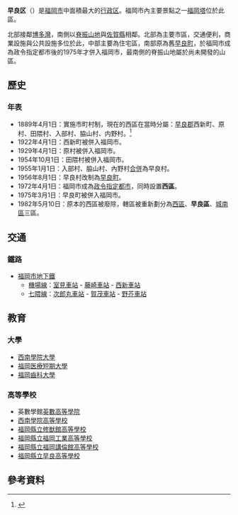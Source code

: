 {{日本區
| 自治體名=早良區
| 圖像=[[File:Fukuoka_Tower_from_south_side.jpg|240px]]
| 圖像說明=[[福岡塔|福岡塔]]
| 區章=
| 日文原名=早良区
| 平假名=さわらく
| 羅馬字拼音=Sawara-ku
| 都道府縣=福岡縣
| 支廳=
| 市=福岡市
| 編號=40136-6
| 面積=95.88
| 邊界未定=
| 人口=215,538
| 統計時間=2014年11月1日
| 自治體=[[福岡市|福岡市]]（[[中央區_(福岡市)|中央区]]、[[南區_(福岡市)|南区]]、[[西區_(福岡市)|西区]]、[[城南區|城南區]]）、[[糸島市|糸島市]]、[[那珂川市|那珂川市]]<br/>'''[[佐賀縣|佐賀縣]]'''：[[佐賀市|佐賀市]]、[[吉野里町|吉野里町]]、[[神埼市|神埼市]]
| 樹=
| 花=
| 其他象徵物=
| 其他象徵=
| 郵遞區號=814-8501
| 所在地=早良区百道二丁目1番1号<br>[[File:Sawara_ward_office.jpg|250px]]
| 電話號碼=92-833-4303
| 外部連結=http://www.city.fukuoka.lg.jp/sawara/
| 經度=
| 緯度=
| 地圖=[[File:Location_of_Sawara_ward_Fukuoka_city_Fukuoka_prefecture_Japan.svg|250px]]
| 註記=人口：[http://www.city.fukuoka.lg.jp/soki/tokeichosa/shisei/toukei/jinkou/jinnkousokuhou.html 福岡市官方網頁]
}}
'''早良区'''（{{jpn|j=早良区|hg=さわらく|rm=Sawara ku|f=y}}）是[[福岡市|福岡市]]中面積最大的[[行政区|行政区]]。福岡市內主要景點之一[[福岡塔|福岡塔]]位於此區。

北部接鄰[[博多灣|博多灣]]，南側以[[脊振山地|脊振山地]]與[[佐賀縣|佐賀縣]]相鄰。北部為主要市區，交通便利，商業設施與公共設施多位於此，中部主要為住宅區，南部原為舊[[早良町|早良町]]，於福岡市成為政令指定都市後的1975年才併入福岡市，最南側的脊振山地屬於尚未開發的山區。

==歷史==
===年表===
* 1889年4月1日：實施市町村制，現在的西區在當時分屬：[[早良郡|早良郡]]西新町、原村、田隈村、入部村、脇山村、内野村。<ref>{{cite book|language=ja |author=福岡市政府 |title=平成２０年度版區政概要 |url=http://www.city.fukuoka.lg.jp/data/open/cnt/3/11418/1/20kuseigaiyou.pdf |date=2008年 |location= |publisher=福岡市政府 |pages=2 |format=PDF |deadurl=yes |archiveurl=https://web.archive.org/web/20090704073522/http://www.city.fukuoka.lg.jp/data/open/cnt/3/11418/1/20kuseigaiyou.pdf |archivedate=2009-07-04 }}</ref>
* 1922年4月1日：西新町被併入福岡市。
* 1929年4月1日：原村被併入福岡市。
* 1954年10月1日：田隈村被併入福岡市。
* 1955年1月1日：入部村、脇山村、內野村[[市町村合併|合併]]為早良村。
* 1956年8月1日：早良村改制為[[早良町|早良町]]。
* 1972年4月1日：福岡市成為[[政令指定都市|政令指定都市]]，同時設置'''西區'''。
* 1975年3月1日：早良町被併入福岡市。
* 1982年5月10日：原本的西區被廢除，轄區被重新劃分為[[西區_(福岡市)|西區]]、'''早良區'''、[[城南區|城南區]]三區。

==交通==
===鐵路===
* [[福岡市地下鐵|福岡市地下鐵]]
** [[福岡市地下鐵機場線|機場線]]：[[室見車站|室見車站]] - [[藤崎車站_(福岡縣)|藤崎車站]] - [[西新車站|西新車站]]
** [[七隈線|七隈線]]：[[次郎丸車站|次郎丸車站]] - [[賀茂車站|賀茂車站]] - [[野芥車站|野芥車站]]

==教育==
===大學===
*[[西南學院大學|西南學院大學]]
*[[福岡医療短期大學|福岡医療短期大學]]
*[[福岡齒科大學|福岡齒科大學]]

===高等學校===
*英數學館[[英數高等學院|英數高等學院]]
*[[西南學院高等學校|西南學院高等學校]]
*[[福岡縣立修猷館高等學校|福岡縣立修猷館高等學校]]
*[[福岡縣立福岡工業高等學校|福岡縣立福岡工業高等學校]]
*[[福岡縣立福岡講倫館高等學校|福岡縣立福岡講倫館高等學校]]
*[[福岡縣立早良高等學校|福岡縣立早良高等學校]]

==參考資料==
{{commonscat|Sawara-ku, Fukuoka}}
<div class="references-small">
<references />
</div>

{{福岡縣}}